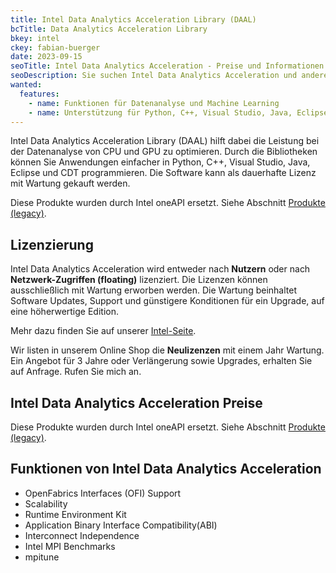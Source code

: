 ```yaml
---
title: Intel Data Analytics Acceleration Library (DAAL)
bcTitle: Data Analytics Acceleration Library
bkey: intel
ckey: fabian-buerger
date: 2023-09-15
seoTitle: Intel Data Analytics Acceleration - Preise und Informationen für IT-Einkäufer
seoDescription: Sie suchen Intel Data Analytics Acceleration und andere Intel Softwareprodukte. Auf dieser Seite finden Sie hilfreiche Informationen für IT-Beschaffer.
wanted:
  features:
    - name: Funktionen für Datenanalyse und Machine Learning
    - name: Unterstützung für Python, C++, Visual Studio, Java, Eclipse und CDT
---
```




<Intro>

Intel Data Analytics Acceleration Library (DAAL) hilft dabei die Leistung bei der Datenanalyse von CPU und GPU zu optimieren. Durch die Bibliotheken können Sie Anwendungen einfacher in Python, C++, Visual Studio, Java, Eclipse und CDT programmieren. Die Software kann als dauerhafte Lizenz mit Wartung gekauft werden.

</Intro>

<TOC />


<Info>

 Diese Produkte wurden durch Intel oneAPI ersetzt. Siehe Abschnitt [Produkte (legacy)](/hersteller/intel/#produkte-legacy).

</Info>


## Lizenzierung

Intel Data Analytics Acceleration wird entweder nach **Nutzern** oder nach **Netzwerk-Zugriffen (floating)** lizenziert. Die Lizenzen können ausschließlich mit Wartung erworben werden. Die Wartung beinhaltet Software Updates, Support und günstigere Konditionen für ein Upgrade, auf eine höherwertige Edition.

Mehr dazu finden Sie auf unserer [Intel-Seite](/hersteller/intel/#lizenzierung).

<Info>

Wir listen in unserem Online Shop die **Neulizenzen** mit einem Jahr Wartung. Ein Angebot für 3 Jahre oder Verlängerung sowie Upgrades, erhalten Sie auf Anfrage. Rufen Sie mich an.

</Info>



## Intel Data Analytics Acceleration Preise

Diese Produkte wurden durch Intel oneAPI ersetzt. Siehe Abschnitt [Produkte (legacy)](/hersteller/intel/#produkte-legacy).



## Funktionen von Intel Data Analytics Acceleration

- OpenFabrics Interfaces (OFI) Support
- Scalability
- Runtime Environment Kit
- Application Binary Interface Compatibility(ABI)
- Interconnect Independence
- Intel MPI Benchmarks
- mpitune
